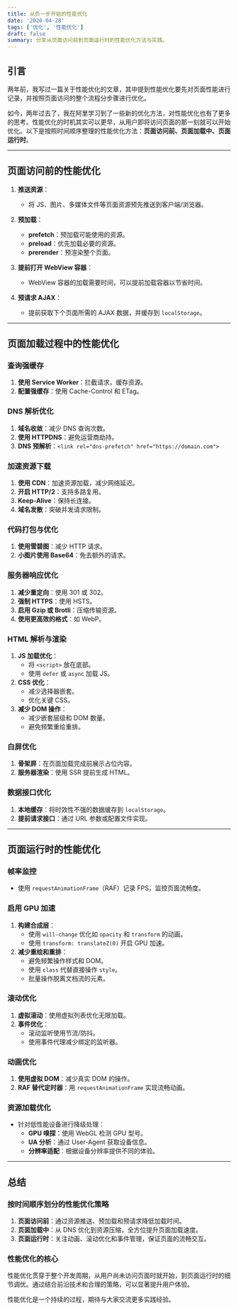 ```yaml
---
title: 从负一步开始的性能优化
date: '2020-04-28'
tags: ['优化', '性能优化']
draft: false
summary: 分享从页面访问前到页面运行时的性能优化方法与实践。
---
```


## 引言

两年前，我写过一篇关于性能优化的文章，其中提到性能优化要先对页面性能进行记录，并按照页面访问的整个流程分步骤进行优化。

如今，两年过去了，我在阿里学习到了一些新的优化方法，对性能优化也有了更多的思考。性能优化的时机其实可以更早，从用户即将访问页面的那一刻就可以开始优化。以下是按照时间顺序整理的性能优化方法：**页面访问前、页面加载中、页面运行时**。

---

## 页面访问前的性能优化

1. **推送资源**：
   - 将 JS、图片、多媒体文件等页面资源预先推送到客户端/浏览器。

2. **预加载**：
   - **prefetch**：预加载可能使用的资源。
   - **preload**：优先加载必要的资源。
   - **prerender**：预渲染整个页面。

3. **提前打开 WebView 容器**：
   - WebView 容器的加载需要时间，可以提前加载容器以节省时间。

4. **预请求 AJAX**：
   - 提前获取下个页面所需的 AJAX 数据，并缓存到 `localStorage`。

---

## 页面加载过程中的性能优化

### 查询强缓存
1. **使用 Service Worker**：拦截请求，缓存资源。
2. **配置强缓存**：使用 Cache-Control 和 ETag。

### DNS 解析优化
1. **域名收敛**：减少 DNS 查询次数。
2. **使用 HTTPDNS**：避免运营商劫持。
3. **DNS 预解析**：`<link rel="dns-prefetch" href="https://domain.com">`

### 加速资源下载
1. **使用 CDN**：加速资源加载，减少网络延迟。
2. **开启 HTTP/2**：支持多路复用。
3. **Keep-Alive**：保持长连接。
4. **域名发散**：突破并发请求限制。

### 代码打包与优化
1. **使用雪碧图**：减少 HTTP 请求。
2. **小图片使用 Base64**：免去额外的请求。

### 服务器响应优化
1. **减少重定向**：使用 301 或 302。
2. **强制 HTTPS**：使用 HSTS。
3. **启用 Gzip 或 Brotli**：压缩传输资源。
4. **使用更高效的格式**：如 WebP。

### HTML 解析与渲染
1. **JS 加载优化**：
   - 将 `<script>` 放在底部。
   - 使用 `defer` 或 `async` 加载 JS。
2. **CSS 优化**：
   - 减少选择器嵌套。
   - 优化关键 CSS。
3. **减少 DOM 操作**：
   - 减少嵌套层级和 DOM 数量。
   - 避免频繁重绘重排。

### 白屏优化
1. **骨架屏**：在页面加载完成前展示占位内容。
2. **服务器渲染**：使用 SSR 提前生成 HTML。

### 数据接口优化
1. **本地缓存**：将时效性不强的数据缓存到 `localStorage`。
2. **提前请求接口**：通过 URL 参数或配置文件实现。

---

## 页面运行时的性能优化

### 帧率监控
- 使用 `requestAnimationFrame`（RAF）记录 FPS，监控页面流畅度。

### 启用 GPU 加速
1. **构建合成层**：
   - 使用 `will-change` 优化如 `opacity` 和 `transform` 的动画。
   - 使用 `transform: translateZ(0)` 开启 GPU 加速。
2. **减少重绘和重排**：
   - 避免频繁操作样式和 DOM。
   - 使用 `class` 代替直接操作 `style`。
   - 批量操作脱离文档流的元素。

### 滚动优化
1. **虚拟滚动**：使用虚拟列表优化无限加载。
2. **事件优化**：
   - 滚动监听使用节流/防抖。
   - 使用事件代理减少绑定的监听器。

### 动画优化
1. **使用虚拟 DOM**：减少真实 DOM 的操作。
2. **RAF 替代定时器**：用 `requestAnimationFrame` 实现流畅动画。

### 资源加载优化
- 针对低性能设备进行降级处理：
  - **GPU 嗅探**：使用 WebGL 检测 GPU 型号。
  - **UA 分析**：通过 User-Agent 获取设备信息。
  - **分辨率适配**：根据设备分辨率提供不同的体验。

---

## 总结

### 按时间顺序划分的性能优化策略
1. **页面访问前**：通过资源推送、预加载和预请求降低加载时间。
2. **页面加载中**：从 DNS 优化到资源压缩，全方位提升页面加载速度。
3. **页面运行时**：关注动画、滚动优化和事件管理，保证页面的流畅交互。

### 性能优化的核心
性能优化贯穿于整个开发周期，从用户尚未访问页面时就开始，到页面运行时的细节调优。通过结合前沿技术和合理的策略，可以显著提升用户体验。

性能优化是一个持续的过程，期待与大家交流更多实践经验。